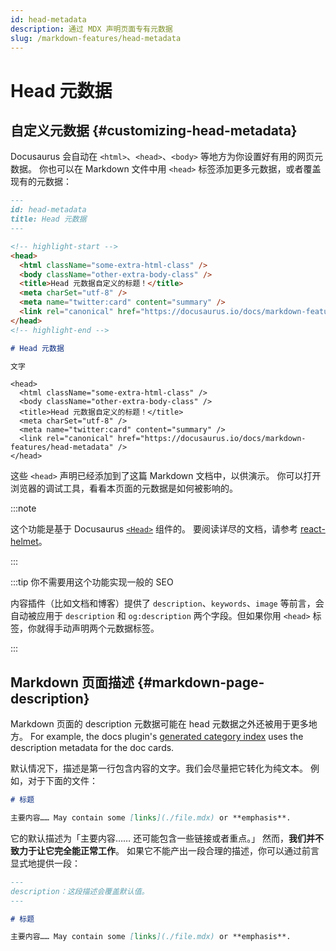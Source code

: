 ```yaml
---
id: head-metadata
description: 通过 MDX 声明页面专有元数据
slug: /markdown-features/head-metadata
---
```


# Head 元数据

## 自定义元数据 {#customizing-head-metadata}

Docusaurus 会自动在 `<html>`、`<head>`、`<body>` 等地方为你设置好有用的网页元数据。 你也可以在 Markdown 文件中用 `<head>` 标签添加更多元数据，或者覆盖现有的元数据：

```md title="markdown-features-head-metadata.mdx"
---
id: head-metadata
title: Head 元数据
---

<!-- highlight-start -->
<head>
  <html className="some-extra-html-class" />
  <body className="other-extra-body-class" />
  <title>Head 元数据自定义的标题！</title>
  <meta charSet="utf-8" />
  <meta name="twitter:card" content="summary" />
  <link rel="canonical" href="https://docusaurus.io/docs/markdown-features/head-metadata" />
</head>
<!-- highlight-end -->

# Head 元数据

文字
```

```mdx-code-block
<head>
  <html className="some-extra-html-class" />
  <body className="other-extra-body-class" />
  <title>Head 元数据自定义的标题！</title>
  <meta charSet="utf-8" />
  <meta name="twitter:card" content="summary" />
  <link rel="canonical" href="https://docusaurus.io/docs/markdown-features/head-metadata" />
</head>
```

这些 `<head>` 声明已经添加到了这篇 Markdown 文档中，以供演示。 你可以打开浏览器的调试工具，看看本页面的元数据是如何被影响的。

:::note

这个功能是基于 Docusaurus [`<Head>`](./../../docusaurus-core.mdx#head) 组件的。 要阅读详尽的文档，请参考 [react-helmet](https://github.com/nfl/react-helmet)。

:::

:::tip 你不需要用这个功能实现一般的 SEO

内容插件（比如文档和博客）提供了 `description`、`keywords`、`image` 等前言，会自动被应用于 `description` 和 `og:description` 两个字段。但如果你用 `<head>` 标签，你就得手动声明两个元数据标签。

:::

## Markdown 页面描述 {#markdown-page-description}

Markdown 页面的 description 元数据可能在 head 元数据之外还被用于更多地方。 For example, the docs plugin's [generated category index](../docs/sidebar/items.mdx#generated-index-page) uses the description metadata for the doc cards.

默认情况下，描述是第一行包含内容的文字。我们会尽量把它转化为纯文本。 例如，对于下面的文件：

```md
# 标题

主要内容…… May contain some [links](./file.mdx) or **emphasis**.
```

它的默认描述为「主要内容…… 还可能包含一些链接或者重点。」 然而，**我们并不致力于让它完全能正常工作**。 如果它不能产出一段合理的描述，你可以通过前言显式地提供一段：

```md
---
description：这段描述会覆盖默认值。
---

# 标题

主要内容…… May contain some [links](./file.mdx) or **emphasis**.
```
